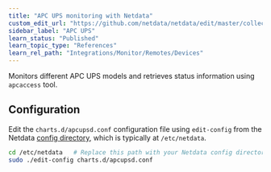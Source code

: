 ```yaml
---
title: "APC UPS monitoring with Netdata"
custom_edit_url: "https://github.com/netdata/netdata/edit/master/collectors/charts.d.plugin/apcupsd/README.md"
sidebar_label: "APC UPS"
learn_status: "Published"
learn_topic_type: "References"
learn_rel_path: "Integrations/Monitor/Remotes/Devices"
---
```



Monitors different APC UPS models and retrieves status information using `apcaccess` tool.

## Configuration

Edit the `charts.d/apcupsd.conf` configuration file using `edit-config` from the Netdata [config
directory](/docs/nightly/setup), which is typically at `/etc/netdata`.

```bash
cd /etc/netdata   # Replace this path with your Netdata config directory, if different
sudo ./edit-config charts.d/apcupsd.conf
```


